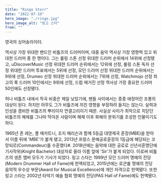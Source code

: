 ```yaml
---
title: "Ringo Starr"
date: "2022-07-19"
hero_image: "./ringo.jpg"
hero_image_alt: "링고 스타"
from: ""
---
```


영국의 싱어송라이터.

역사상 가장 위대한 밴드인 비틀즈의 드러머이며, 대중 음악 역사상 가장 영향력 있고 위대한 드러머 중 한 명이다. 그는 롤링 스톤 선정 위대한 드러머 순위에서 14위에 선정됐고, uDiscoverMusic 선정 위대한 드러머 순위에서는 12위에 선정, 롤링 스톤 독자 선정 위대한 드러머 투표에서는 5위에 선정, 모던 드러머 선정 위대한 드러머 순위에서는 9위에 선정, Drumeo 선정 위대한 드러머 순위에서는 7위에 선정, Watchmojo 선정 최고의 록 드러머 10인에서는 9위에 선정, 드럼 매거진 선정 역사상 가장 중요한 드러머 50인에도 선정됐다.

허나 비틀즈 내에서 작곡 비중은 제일 낮았기에, 팬들 사이에서는 종종 애정어린 조롱의 대상이 된다. 하지만 아무도 그가 비틀즈에 끼친 영향을 부정하려 들지는 않는다. 실력과 인성을 겸비한 비틀즈의 뿌리이자 연결고리이기 때문. 사실상 사이가 최악으로 치닫던 비틀즈의 해체를 그나마 막아온 사람이며 해체 이후 화해의 분위기를 조성한 인물이기도 하다.

1965년 존 레논, 폴 매카트니, 조지 해리슨과 함께 5등급 대영제국 훈장(MBE)을 받아서 이름 뒤에 'MBE'가 붙게 됐고, 2013년 프랑스 문예공로훈장의 1등급에 해당되는 코망되르(Commandeur)를 수훈했다#. 2018년에는 음악에 대한 공로로 신년서훈명단에 기사작위(Knight Bachelor) 대상자로 올라 이름 앞에 'Sir'가 붙게 되었다. 이로써 비틀즈의 생존 멤버 모두가 기사가 되었다. 링고 스타는 1999년 모던 드러머 명예의 전당(Modern Drummer Hall of Fame)에 헌액되었고, 2015년에는 로큰롤 명예의 전당 음악적 우수상 부문(Award for Musical Excellence)에 개인 자격으로 헌액됐다. 또한 링고 스타는 2002년 타악기 예술 협회 명예의 전당(PAS Hall of Fame)에도 헌액됐다.
